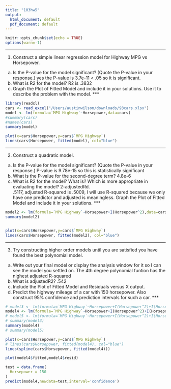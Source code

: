 ```yaml
---
title: "103hw5"
output:
  html_document: default
  pdf_document: default
---
```


```r
knitr::opts_chunk$set(echo = TRUE)
options(warn=-1)
```



***
1.   Construct a simple linear regression model for Highway MPG vs Horsepower.
a.   Is the P-value for the model significant? (Quote the P-value in your response.)
yes the P-value is 3.7e-11 < .05 so it is significant. 
b.   What is R2 for the model?
R2 is .3832 
c.   Graph the Plot of Fitted Model and include it in your solutions. Use it to describe the problem with the model.
***
```r
library(readxl)
cars <- read_excel("/Users/austinwilson/downloads/93cars.xlsx")
model <- lm(formula=`MPG Highway`~Horsepower,data=cars)
#summary(cars)
#names(cars)
summary(model)

```


```r


plot(x=cars$Horsepower,y=cars$`MPG Highway`)
lines(cars$Horsepower, fitted(model), col="blue")
```

***
2.   Construct a quadratic model.
a.   Is the P-value for the model significant? (Quote the P-value in your response.)
P-value is 9.78e-15 so this is statistically significant 
b.   What is the P-value for the second-degree term?
4.8e-6
c.   What is R2 for the model? What is? Which is more appropriate in evaluating the model? 2-adjustedRd.  
.5117, adjusted R-squared is .5009, I will use R-squared because we only have one predictor and adjusted is meaningless. 
Graph the Plot of Fitted Model and include it in your solutions. ***


```r
model2 <- lm(formula=`MPG Highway`~Horsepower+I(Horsepower^2),data=cars)
summary(model2)



```




```r
plot(x=cars$Horsepower,y=cars$`MPG Highway`)
lines(cars$Horsepower, fitted(model2), col="blue")
```

***
3.   Try constructing higher order models until you are satisfied you have found the best polynomial model. 
a.   Write out your final model or display the analysis window for it so I can see the model you settled on.
The 4th degree polynomial funtion has the nighest adjusted R-squared
b.   What is adjustedR2?
.542
c.   Include the Plot of Fitted Model and Residuals versus X output.
d.   Predict the highway mileage of a car with 150 horsepower. Also construct 95% confidence and prediction intervals for such a car.
***

```r
# model3 <- lm(formula=`MPG Highway`~Horsepower+I(Horsepower^2)+I(Horsepower^3),data=cars)
model4 <- lm(formula=`MPG Highway`~Horsepower+I(Horsepower^2)+I(Horsepower^3)+I(Horsepower^4),data=cars)
# model5 <- lm(formula=`MPG Highway`~Horsepower+I(Horsepower^2)+I(Horsepower^3)+I(Horsepower^4)+I(Horsepower^5),data=cars)
# summary(model3)
summary(model4)
# summary(model5)
```


```r
plot(x=cars$Horsepower,y=cars$`MPG Highway`)
# lines(cars$Horsepower, fitted(model4), col="blue")
lines(spline(cars$Horsepower, fitted(model4)))
```

```r

plot(model4$fitted,model4$resid)

```



```r

test = data.frame(
  Horsepower = 150
)
predict(model4,newdata=test,interval='confidence')

```